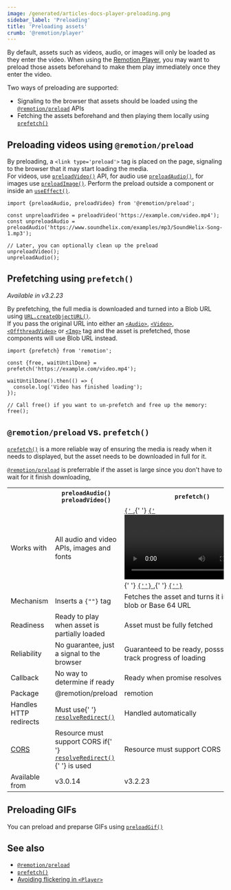 ```yaml
---
image: /generated/articles-docs-player-preloading.png
sidebar_label: 'Preloading'
title: 'Preloading assets'
crumb: '@remotion/player'
---
```


By default, assets such as videos, audio, or images will only be loaded as they enter the video. When using the [Remotion Player](/docs/terminology/player), you may want to preload those assets beforehand to make them play immediately once they enter the video.

Two ways of preloading are supported:

- Signaling to the browser that assets should be loaded using the [`@remotion/preload`](/docs/preload) APIs
- Fetching the assets beforehand and then playing them locally using [`prefetch()`](/docs/prefetch)

## Preloading videos using `@remotion/preload`

By preloading, a `<link type='preload'>` tag is placed on the page, signaling to the browser that it may start loading the media.  
For videos, use [`preloadVideo()`](/docs/preload/preload-video) API, for audio use [`preloadAudio()`](/docs/preload/preload-audio), for images use [`preloadImage()`](/docs/preload/preload-image). Perform the preload outside a component or inside an [`useEffect()`](https://react.dev/reference/react/useEffect).

```tsx twoslash
import {preloadAudio, preloadVideo} from '@remotion/preload';

const unpreloadVideo = preloadVideo('https://example.com/video.mp4');
const unpreloadAudio = preloadAudio('https://www.soundhelix.com/examples/mp3/SoundHelix-Song-1.mp3');

// Later, you can optionally clean up the preload
unpreloadVideo();
unpreloadAudio();
```

## Prefetching using `prefetch()`

_Available in v3.2.23_

By prefetching, the full media is downloaded and turned into a Blob URL using [`URL.createObjectURL()`](https://developer.mozilla.org/en-US/docs/Web/API/URL/createObjectURL).  
If you pass the original URL into either an [`<Audio>`](/docs/audio), [`<Video>`](/docs/video), [`<OffthreadVideo>`](/docs/offthreadvideo) or [`<Img>`](/docs/img) tag and the asset is prefetched, those components will use Blob URL instead.

```tsx twoslash
import {prefetch} from 'remotion';

const {free, waitUntilDone} = prefetch('https://example.com/video.mp4');

waitUntilDone().then(() => {
  console.log('Video has finished loading');
});

// Call free() if you want to un-prefetch and free up the memory:
free();
```

## `@remotion/preload` vs. `prefetch()`

[`prefetch()`](/docs/prefetch) is a more reliable way of ensuring the media is ready when it needs to displayed, but the asset needs to be downloaded in full for it.

[`@remotion/preload`](/docs/preload) is preferrable if the asset is large since you don't have to wait for it finish downloading,

<table>
  <tr>
    <th></th>
    <th>
      <div>
        <code>preloadAudio()</code>
        <br />
        <code>preloadVideo()</code>
      </div>
    </th>
    <th>
      <div>
        <code>prefetch()</code>
      </div>
    </th>
  </tr>
  <tr>
    <td>Works with</td>
    <td>All audio and video APIs, images and fonts</td>
    <td>
      <a href="/docs/audio">
        <code>{'<Audio/>'}</code>
      </a>
      ,{' '}
      <a href="/docs/video">
        <code>{'<Video/>'}</code>
      </a>
      ,{' '}
      <a href="/docs/img">
        <code>{'<Img/>'}</code>
      </a>
      ,{' '}
      <a href="/docs/offthreadvideo">
        <code>{'<OffthreadVideo/>'}</code>
      </a>
    </td>
  </tr>
  <tr>
    <td>Mechanism</td>
    <td>
      Inserts a <code>{"<link type='preload'>"}</code> tag
    </td>
    <td>Fetches the asset and turns it into a URL blob or Base 64 URL</td>
  </tr>
  <tr>
    <td>Readiness</td>
    <td style={{color: 'green'}}>Ready to play when asset is partially loaded</td>
    <td style={{color: 'red'}}>Asset must be fully fetched</td>
  </tr>
  <tr>
    <td>Reliability</td>
    <td style={{color: 'red'}}>No guarantee, just a signal to the browser</td>
    <td style={{color: 'green'}}>Guaranteed to be ready, posssible to track progress of loading</td>
  </tr>
  <tr>
    <td>Callback</td>
    <td
      style={{
        color: 'red',
      }}
    >
      No way to determine if ready
    </td>
    <td
      style={{
        color: 'green',
      }}
    >
      Ready when promise resolves
    </td>
  </tr>
  <tr>
    <td>Package</td>
    <td>@remotion/preload</td>
    <td>remotion</td>
  </tr>
  <tr>
    <td>Handles HTTP redirects</td>
    <td>
      Must use{' '}
      <a href="/docs/preload/resolve-redirect">
        <code>resolveRedirect()</code>
      </a>
    </td>
    <td>Handled automatically</td>
  </tr>
  <tr>
    <td>
      <a href="https://developer.mozilla.org/en-US/docs/Web/HTTP/CORS">CORS</a>
    </td>
    <td>
      Resource must support CORS if{' '}
      <a href="/docs/preload/resolve-redirect">
        <code>resolveRedirect()</code>
      </a>{' '}
      is used
    </td>
    <td>Resource must support CORS</td>
  </tr>
  <tr>
    <td>Available from</td>
    <td>v3.0.14</td>
    <td>v3.2.23</td>
  </tr>
</table>

## Preloading GIFs

You can preload and preparse GIFs using [`preloadGif()`](/docs/gif/preload-gif)

## See also

- [`@remotion/preload`](/docs/preload)
- [`prefetch()`](/docs/prefetch)
- [Avoiding flickering in `<Player>`](/docs/troubleshooting/player-flicker)
